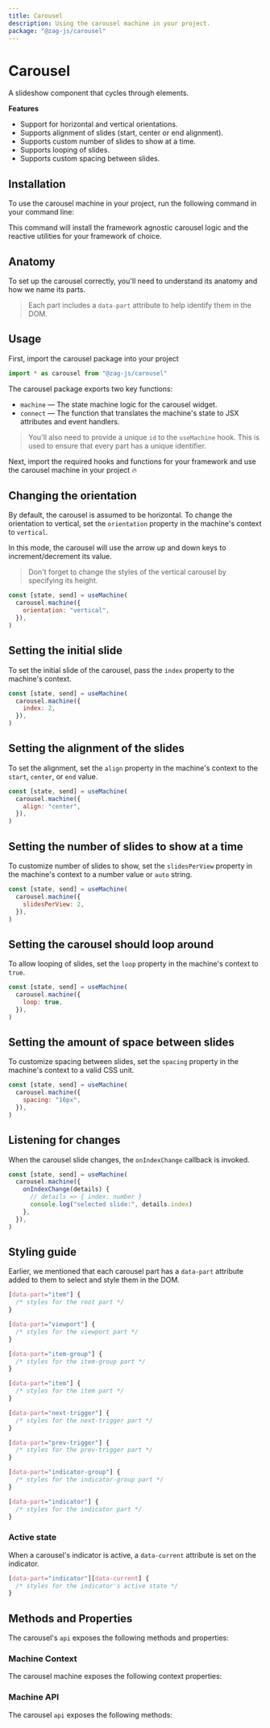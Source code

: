```yaml
---
title: Carousel
description: Using the carousel machine in your project.
package: "@zag-js/carousel"
---
```


# Carousel

A slideshow component that cycles through elements.

<Resources pkg="@zag-js/carousel" />

<Showcase id="Carousel" />

**Features**

- Support for horizontal and vertical orientations.
- Supports alignment of slides (start, center or end alignment).
- Supports custom number of slides to show at a time.
- Supports looping of slides.
- Supports custom spacing between slides.

## Installation

To use the carousel machine in your project, run the following command in your
command line:

<CodeSnippet id="carousel/installation.mdx" />

This command will install the framework agnostic carousel logic and the reactive
utilities for your framework of choice.

## Anatomy

To set up the carousel correctly, you'll need to understand its anatomy and how
we name its parts.

> Each part includes a `data-part` attribute to help identify them in the DOM.

<Anatomy id="carousel" />

## Usage

First, import the carousel package into your project

```jsx
import * as carousel from "@zag-js/carousel"
```

The carousel package exports two key functions:

- `machine` — The state machine logic for the carousel widget.
- `connect` — The function that translates the machine's state to JSX attributes
  and event handlers.

> You'll also need to provide a unique `id` to the `useMachine` hook. This is
> used to ensure that every part has a unique identifier.

Next, import the required hooks and functions for your framework and use the
carousel machine in your project 🔥

<CodeSnippet id="carousel/usage.mdx" />

## Changing the orientation

By default, the carousel is assumed to be horizontal. To change the orientation
to vertical, set the `orientation` property in the machine's context to
`vertical`.

In this mode, the carousel will use the arrow up and down keys to
increment/decrement its value.

> Don't forget to change the styles of the vertical carousel by specifying its
> height.

```jsx {3}
const [state, send] = useMachine(
  carousel.machine({
    orientation: "vertical",
  }),
)
```

## Setting the initial slide

To set the initial slide of the carousel, pass the `index` property to the
machine's context.

```jsx {3}
const [state, send] = useMachine(
  carousel.machine({
    index: 2,
  }),
)
```

## Setting the alignment of the slides

To set the alignment, set the `align` property in the machine's context to the
`start`, `center`, or `end` value.

```jsx {3}
const [state, send] = useMachine(
  carousel.machine({
    align: "center",
  }),
)
```

## Setting the number of slides to show at a time

To customize number of slides to show, set the `slidesPerView` property in the
machine's context to a number value or `auto` string.

```jsx {3}
const [state, send] = useMachine(
  carousel.machine({
    slidesPerView: 2,
  }),
)
```

## Setting the carousel should loop around

To allow looping of slides, set the `loop` property in the machine's context to
`true`.

```jsx {3}
const [state, send] = useMachine(
  carousel.machine({
    loop: true,
  }),
)
```

## Setting the amount of space between slides

To customize spacing between slides, set the `spacing` property in the machine's
context to a valid CSS unit.

```jsx {3}
const [state, send] = useMachine(
  carousel.machine({
    spacing: "16px",
  }),
)
```

## Listening for changes

When the carousel slide changes, the `onIndexChange` callback is invoked.

```jsx {3-6}
const [state, send] = useMachine(
  carousel.machine({
    onIndexChange(details) {
      // details => { index: number }
      console.log("selected slide:", details.index)
    },
  }),
)
```

## Styling guide

Earlier, we mentioned that each carousel part has a `data-part` attribute added
to them to select and style them in the DOM.

```css
[data-part="item"] {
  /* styles for the root part */
}

[data-part="viewport"] {
  /* styles for the viewport part */
}

[data-part="item-group"] {
  /* styles for the item-group part */
}

[data-part="item"] {
  /* styles for the item part */
}

[data-part="next-trigger"] {
  /* styles for the next-trigger part */
}

[data-part="prev-trigger"] {
  /* styles for the prev-trigger part */
}

[data-part="indicator-group"] {
  /* styles for the indicator-group part */
}

[data-part="indicator"] {
  /* styles for the indicator part */
}
```

### Active state

When a carousel's indicator is active, a `data-current` attribute is set on the
indicator.

```css
[data-part="indicator"][data-current] {
  /* styles for the indicator's active state */
}
```

## Methods and Properties

The carousel's `api` exposes the following methods and properties:

### Machine Context

The carousel machine exposes the following context properties:

<ContextTable name="carousel" />

### Machine API

The carousel `api` exposes the following methods:

<ApiTable name="carousel" />
